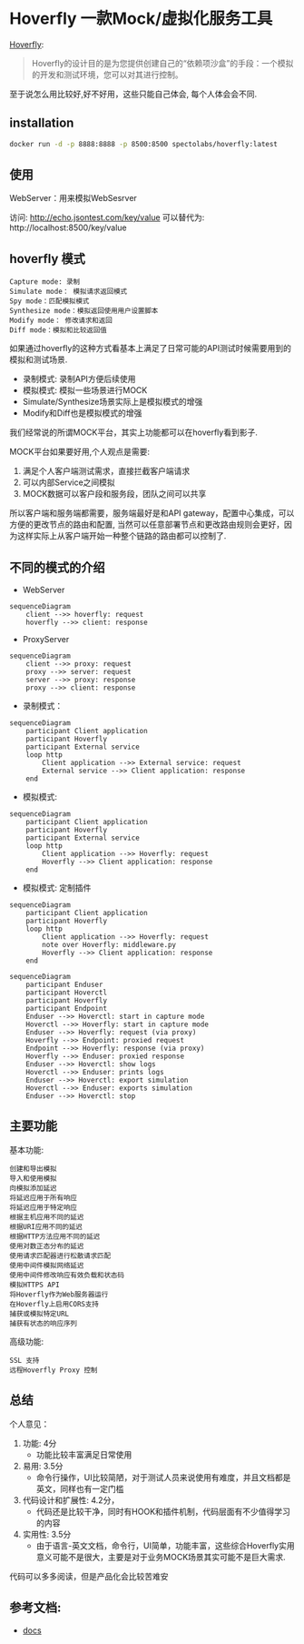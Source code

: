 # Hoverfly 一款Mock/虚拟化服务工具

[Hoverfly]( https://github.com/SpectoLabs/hoverfly.git):
> Hoverfly的设计目的是为您提供创建自己的“依赖项沙盒”的手段：一个模拟的开发和测试环境，您可以对其进行控制。

至于说怎么用比较好,好不好用，这些只能自己体会, 每个人体会会不同.

## installation

```sh
docker run -d -p 8888:8888 -p 8500:8500 spectolabs/hoverfly:latest
```

## 使用
WebServer：用来模拟WebSesrver

访问: http://echo.jsontest.com/key/value
可以替代为: http://localhost:8500/key/value


## hoverfly 模式

```
Capture mode: 录制
Simulate mode： 模拟请求返回模式
Spy mode：匹配模拟模式
Synthesize mode：模拟返回使用用户设置脚本
Modify mode： 修改请求和返回
Diff mode：模拟和比较返回值
```

如果通过hoverfly的这种方式看基本上满足了日常可能的API测试时候需要用到的模拟和测试场景.

- 录制模式: 录制API方便后续使用
- 模拟模式: 模拟一些场景进行MOCK
- Simulate/Synthesize场景实际上是模拟模式的增强
- Modify和Diff也是模拟模式的增强
  
我们经常说的所谓MOCK平台，其实上功能都可以在hoverfly看到影子. 

MOCK平台如果要好用,个人观点是需要:
1. 满足个人客户端测试需求，直接拦截客户端请求
2. 可以内部Service之间模拟
3. MOCK数据可以客户段和服务段，团队之间可以共享

所以客户端和服务端都需要，服务端最好是和API gateway，配置中心集成，可以方便的更改节点的路由和配置, 当然可以任意部署节点和更改路由规则会更好，因为这样实际上从客户端开始一种整个链路的路由都可以控制了.

## 不同的模式的介绍

- WebServer

```mermaid
sequenceDiagram
    client -->> hoverfly: request
    hoverfly -->> client: response

```
- ProxyServer

```mermaid
sequenceDiagram
    client -->> proxy: request
    proxy -->> server: request
    server -->> proxy: response
    proxy -->> client: response

```


- 录制模式：

```mermaid
sequenceDiagram
    participant Client application
    participant Hoverfly
    participant External service
    loop http
        Client application -->> External service: request
        External service -->> Client application: response
    end
```

- 模拟模式:

```mermaid
sequenceDiagram
    participant Client application
    participant Hoverfly
    participant External service
    loop http
        Client application -->> Hoverfly: request
        Hoverfly -->> Client application: response
    end
```

- 模拟模式: 定制插件

```mermaid
sequenceDiagram
    participant Client application
    participant Hoverfly
    loop http
        Client application -->> Hoverfly: request
        note over Hoverfly: middleware.py
        Hoverfly -->> Client application: response
    end

```

```mermaid
sequenceDiagram
    participant Enduser
    participant Hoverctl
    participant Hoverfly
    participant Endpoint
    Enduser -->> Hoverctl: start in capture mode
    Hoverctl -->> Hoverfly: start in capture mode
    Enduser -->> Hoverfly: request (via proxy)
    Hoverfly -->> Endpoint: proxied request
    Endpoint -->> Hoverfly: response (via proxy)
    Hoverfly -->> Enduser: proxied response
    Enduser -->> Hoverctl: show logs
    Hoverctl -->> Enduser: prints logs
    Enduser -->> Hoverctl: export simulation
    Hoverctl -->> Enduser: exports simulation
    Enduser -->> Hoverctl: stop

```


## 主要功能

基本功能:
``` 
创建和导出模拟
导入和使用模拟
向模拟添加延迟
将延迟应用于所有响应
将延迟应用于特定响应
根据主机应用不同的延迟
根据URI应用不同的延迟
根据HTTP方法应用不同的延迟
使用对数正态分布的延迟
使用请求匹配器进行松散请求匹配
使用中间件模拟网络延迟
使用中间件修改响应有效负载和状态码
模拟HTTPS API
将Hoverfly作为Web服务器运行
在Hoverfly上启用CORS支持
捕获或模拟特定URL
捕获有状态的响应序列

```

高级功能:

```shell
SSL 支持
远程Hoverfly Proxy 控制
```

## 总结

个人意见：

1. 功能: 4分 
   * 功能比较丰富满足日常使用
2. 易用: 3.5分
    * 命令行操作，UI比较简陋，对于测试人员来说使用有难度，并且文档都是英文，同样也有一定门槛
3. 代码设计和扩展性: 4.2分，
    * 代码还是比较干净，同时有HOOK和插件机制，代码层面有不少值得学习的内容
4. 实用性: 3.5分
    * 由于语言-英文文档，命令行，UI简单，功能丰富，这些综合Hoverfly实用意义可能不是很大，主要是对于业务MOCK场景其实可能不是巨大需求.

代码可以多多阅读，但是产品化会比较苦难安

## 参考文档:

- [docs](https://docs.hoverfly.io/en/latest/index.html)